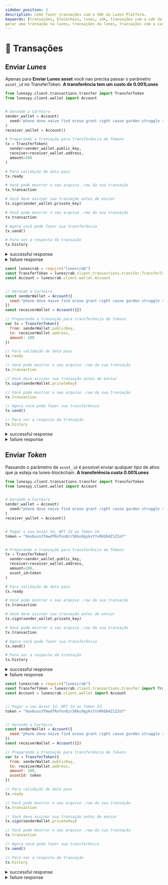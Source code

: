 ```yaml
---
sidebar_position: 3
description: Como fazer transações com o SDK da Lunes Platform.
keywords: [transações, blockchain, lunes, sdk, transações com o sdk da Lunes, lunes sdk, gerar uma carteira,
gerar uma transação na lunes, transações da lunes, transações com a carteira da Lunes]
---
```



# 📮 Transações

## Enviar _Lunes_

Apenas para **Enviar Lunes asset** você nao precisa passar o parâmetro `asset_id` no TransferToken.
**A transferência tem um custo de 0.001Lunes**

<Tabs>
  <TabItem value="Python3" label="Python3" default>

```py
from lunespy.client.transactions.transfer import TransferToken
from lunespy.client.wallet import Account


# Gerando a Carteira
sender_wallet = Account(
  seed="phone dove naive find erase grant right cause garden struggle robust ball"
)
receiver_wallet = Account()

# Preparando a transação para transferência de Tokens
tx = TransferToken(
  sender=sender_wallet.public_key,
  receiver=receiver_wallet.address,
  amount=100
)

# Para validação de data pass
tx.ready

# Você pode mostrar o seu arquivo .raw da sua transação
tx.transaction

# Você deve assinar sua transação antes de enviar
tx.sign(sender_wallet.private_key)

# Você pode mostrar o seu arquivo .raw da sua transação
tx.transaction

# Agora você pode fazer sua transferência
tx.send()

# Para ver a resposta da transação
tx.history
```

<details>
  <summary>successful response</summary>

```json
{
  "ready": true,
  "senderPublicKey": "4SpyrKC8KFq2AF2RjgS6o373vTFrAAwrFmMfYL8PfezE",
  "signature": "4jD1B37yewcwedSZ6gt8LeVPY8f2i4tn8VjrnhNukCkpTrvm1e5YtrH7Byzj7rYTbB9dMzKzdL5P1E7xR7N89zp9",
  "timestamp": 1631473467403,
  "recipient": "37ani1re8pMVYRkHo1xDPtj8kBYyDu3DGkP",
  "feeAsset": "",
  "assetId": "",
  "amount": 100,
  "type": 4,
  "fee": 100000,
  "send": true,
  "response": {
    "type": 4,
    "id": "DFh451K5ot7J8sjobVsrMcAQiFnRESXG6C19UnKsS5Mi",
    "sender": "37bpECMv85nUr14YEfkyyyWKN2gYgrCfDhX",
    "senderPublicKey": "FYvp88jP2xC21JCQfeSxUkg6qmLSGs5x8TBr5V3pT2NH",
    "fee": 100000,
    "timestamp": 1631473695599,
    "signature": "2VwHiMtN2CUqJuMiaGqhsM1Qorhz7jMbjGb5wxN9Hb7WnLZXAwPPTEYjht8Ey8FjDt8739EFnuSvwMiwioqJ3XXd",
    "recipient": "37hqrPGmzzT6xk5GFXbc9u5yYnRmBWSJuTY",
    "assetId": null,
    "amount": 100,
    "feeAsset": null
  }
}
```

</details>

<details>
  <summary>failure response</summary>

```json
{
  "ready": true,
  "senderPublicKey": "4SpyrKC8KFq2AF2RjgS6o373vTFrAAwrFmMfYL8PfezE",
  "signature": "4jD1B37yewcwedSZ6gt8LeVPY8f2i4tn8VjrnhNukCkpTrvm1e5YtrH7Byzj7rYTbB9dMzKzdL5P1E7xR7N89zp9",
  "timestamp": 1631473467403,
  "recipient": "37ani1re8pMVYRkHo1xDPtj8kBYyDu3DGkP",
  "feeAsset": "",
  "assetId": "",
  "amount": 100,
  "type": 4,
  "fee": 100000,
  "send": false,
  "response": {
    "error": 112,
    "message": "State check failed. Reason: Attempt to transfer unavailable funds: Transaction application leads to negative lunes balance to (at least) temporary negative state, current balance equals 0, spends equals -100100, result is -100100",
    "tx": {
      "type": 4,
      "id": "EzQVTZGavd9jmWprnADWMK3dya8ZeF1dAF4JNYmAkkH1",
      "sender": "37QqvghNGWrUWSjALayGjCnT1nC28wXV6pL",
      "senderPublicKey": "4SpyrKC8KFq2AF2RjgS6o373vTFrAAwrFmMfYL8PfezE",
      "fee": 100000,
      "timestamp": 1631473467403,
      "signature": "4jD1B37yewcwedSZ6gt8LeVPY8f2i4tn8VjrnhNukCkpTrvm1e5YtrH7Byzj7rYTbB9dMzKzdL5P1E7xR7N89zp9",
      "recipient": "37ani1re8pMVYRkHo1xDPtj8kBYyDu3DGkP",
      "assetId": null,
      "amount": 100,
      "feeAsset": null
    }
  }
}
```

</details>
  </TabItem>

  <TabItem value="JavaScript" label="JavaScript" default>

```js
const lunescrab = require("lunescrab")
const TransferToken = lunescrab.client.transactions.transfer.TransferToken
const Account = lunescrab.client.wallet.Account


// Gerando a Carteira
const senderWallet = Account({
  seed:"phone dove naive find erase grant right cause garden struggle robust ball"
})
const receiverWallet = Account({})

// Preparando a transação para transferência de Tokens
var tx = TransferToken({
  from: senderWallet.publicKey,
  to: receiverWallet.address,
  amount: 100
})

// Para validação de data pass
tx.ready

// Você pode mostrar o seu arquivo .raw da sua transação
tx.transaction

// Você deve assinar sua transação antes de enviar
tx.sign(senderWallet.privateKey)

// Você pode mostrar o seu arquivo .raw da sua transação
tx.transaction

// Agora você pode fazer sua transferência
tx.send()

// Para ver a resposta da transação
tx.history
```

<details>
  <summary>successful response</summary>

```json
{
  "ready": true,
  "senderPublicKey": "4SpyrKC8KFq2AF2RjgS6o373vTFrAAwrFmMfYL8PfezE",
  "signature": "4jD1B37yewcwedSZ6gt8LeVPY8f2i4tn8VjrnhNukCkpTrvm1e5YtrH7Byzj7rYTbB9dMzKzdL5P1E7xR7N89zp9",
  "timestamp": 1631473467403,
  "recipient": "37ani1re8pMVYRkHo1xDPtj8kBYyDu3DGkP",
  "feeAsset": "",
  "assetId": "",
  "amount": 100,
  "type": 4,
  "fee": 100000,
  "send": true,
  "response": {
    "type": 4,
    "id": "DFh451K5ot7J8sjobVsrMcAQiFnRESXG6C19UnKsS5Mi",
    "sender": "37bpECMv85nUr14YEfkyyyWKN2gYgrCfDhX",
    "senderPublicKey": "FYvp88jP2xC21JCQfeSxUkg6qmLSGs5x8TBr5V3pT2NH",
    "fee": 100000,
    "timestamp": 1631473695599,
    "signature": "2VwHiMtN2CUqJuMiaGqhsM1Qorhz7jMbjGb5wxN9Hb7WnLZXAwPPTEYjht8Ey8FjDt8739EFnuSvwMiwioqJ3XXd",
    "recipient": "37hqrPGmzzT6xk5GFXbc9u5yYnRmBWSJuTY",
    "assetId": null,
    "amount": 100,
    "feeAsset": null
  }
}

```
</details>

<details>
  <summary>failure response</summary>

```json
{
  "ready": true,
  "senderPublicKey": "4SpyrKC8KFq2AF2RjgS6o373vTFrAAwrFmMfYL8PfezE",
  "signature": "4jD1B37yewcwedSZ6gt8LeVPY8f2i4tn8VjrnhNukCkpTrvm1e5YtrH7Byzj7rYTbB9dMzKzdL5P1E7xR7N89zp9",
  "timestamp": 1631473467403,
  "recipient": "37ani1re8pMVYRkHo1xDPtj8kBYyDu3DGkP",
  "feeAsset": "",
  "assetId": "",
  "amount": 100,
  "type": 4,
  "fee": 100000,
  "send": false,
  "response": {
    "error": 112,
    "message": "State check failed. Reason: Attempt to transfer unavailable funds: Transaction application leads to negative lunes balance to (at least) temporary negative state, current balance equals 0, spends equals -100100, result is -100100",
    "tx": {
      "type": 4,
      "id": "EzQVTZGavd9jmWprnADWMK3dya8ZeF1dAF4JNYmAkkH1",
      "sender": "37QqvghNGWrUWSjALayGjCnT1nC28wXV6pL",
      "senderPublicKey": "4SpyrKC8KFq2AF2RjgS6o373vTFrAAwrFmMfYL8PfezE",
      "fee": 100000,
      "timestamp": 1631473467403,
      "signature": "4jD1B37yewcwedSZ6gt8LeVPY8f2i4tn8VjrnhNukCkpTrvm1e5YtrH7Byzj7rYTbB9dMzKzdL5P1E7xR7N89zp9",
      "recipient": "37ani1re8pMVYRkHo1xDPtj8kBYyDu3DGkP",
      "assetId": null,
      "amount": 100,
      "feeAsset": null
    }
  }
}
```

</details>
  </TabItem>
</Tabs>

## Enviar _Token_

Passando o parâmetro de `asset_id` é possível enviar qualquer tipo de ativo
que ja esteja na lunes-blockchain.
**A transferência custa 0.001Lunes**

<Tabs>
  <TabItem value="Python3" label="Python3" default>

```py
from lunespy.client.transactions.transfer import TransferToken
from lunespy.client.wallet import Account


# Gerando a Carteira
sender_wallet = Account(
  seed="phone dove naive find erase grant right cause garden struggle robust ball"
)
receiver_wallet = Account()


# Pegar o seu Asset Id, NFT Id ou Token Id
token = "9ax6usn3TmwdTRoTnn8zr5Kku9qykstYxRkUb4Z1Z2oY"


# Preparando a transação para transferência de Tokens
tx = TransferToken(
  sender=sender_wallet.public_key,
  receiver=receiver_wallet.address,
  amount=100,
  asset_id=token
)

# Para validação de data pass
tx.ready

# Você pode mostrar o seu arquivo .raw da sua transação
tx.transaction

# Você deve assinar sua transação antes de enviar
tx.sign(sender_wallet.private_key)

# Você pode mostrar o seu arquivo .raw da sua transação
tx.transaction

# Agora você pode fazer sua transferência
tx.send()

# Para ver a resposta da transação
tx.history
```

<details>
  <summary>successful response</summary>

```json
{
  "ready": true,
  "senderPublicKey": "4SpyrKC8KFq2AF2RjgS6o373vTFrAAwrFmMfYL8PfezE",
  "signature": "4jD1B37yewcwedSZ6gt8LeVPY8f2i4tn8VjrnhNukCkpTrvm1e5YtrH7Byzj7rYTbB9dMzKzdL5P1E7xR7N89zp9",
  "timestamp": 1631473467403,
  "recipient": "37ani1re8pMVYRkHo1xDPtj8kBYyDu3DGkP",
  "feeAsset": "",
  "assetId": "9ax6usn3TmwdTRoTnn8zr5Kku9qykstYxRkUb4Z1Z2oY",
  "amount": 100,
  "type": 4,
  "fee": 100000,
  "send": true,
  "response": {
    "type": 4,
    "id": "DFh451K5ot7J8sjobVsrMcAQiFnRESXG6C19UnKsS5Mi",
    "sender": "37bpECMv85nUr14YEfkyyyWKN2gYgrCfDhX",
    "senderPublicKey": "FYvp88jP2xC21JCQfeSxUkg6qmLSGs5x8TBr5V3pT2NH",
    "fee": 100000,
    "timestamp": 1631473695599,
    "signature": "2VwHiMtN2CUqJuMiaGqhsM1Qorhz7jMbjGb5wxN9Hb7WnLZXAwPPTEYjht8Ey8FjDt8739EFnuSvwMiwioqJ3XXd",
    "recipient": "37hqrPGmzzT6xk5GFXbc9u5yYnRmBWSJuTY",
    "assetId": "9ax6usn3TmwdTRoTnn8zr5Kku9qykstYxRkUb4Z1Z2oY",
    "amount": 100,
    "feeAsset": null
  }
}
```

</details>

<details>
  <summary>failure response</summary>

```json
{
  "ready": true,
  "senderPublicKey": "4SpyrKC8KFq2AF2RjgS6o373vTFrAAwrFmMfYL8PfezE",
  "signature": "4jD1B37yewcwedSZ6gt8LeVPY8f2i4tn8VjrnhNukCkpTrvm1e5YtrH7Byzj7rYTbB9dMzKzdL5P1E7xR7N89zp9",
  "timestamp": 1631473467403,
  "recipient": "37ani1re8pMVYRkHo1xDPtj8kBYyDu3DGkP",
  "feeAsset": "",
  "assetId": "9ax6usn3TmwdTRoTnn8zr5Kku9qykstYxRkUb4Z1Z2oY",
  "amount": 100,
  "type": 4,
  "fee": 100000,
  "send": false,
  "response": {
    "error": 112,
    "message": "State check failed. Reason: Attempt to transfer unavailable funds: Transaction application leads to negative lunes balance to (at least) temporary negative state, current balance equals 0, spends equals -100100, result is -100100",
    "tx": {
      "type": 4,
      "id": "EzQVTZGavd9jmWprnADWMK3dya8ZeF1dAF4JNYmAkkH1",
      "sender": "37QqvghNGWrUWSjALayGjCnT1nC28wXV6pL",
      "senderPublicKey": "4SpyrKC8KFq2AF2RjgS6o373vTFrAAwrFmMfYL8PfezE",
      "fee": 100000,
      "timestamp": 1631473467403,
      "signature": "4jD1B37yewcwedSZ6gt8LeVPY8f2i4tn8VjrnhNukCkpTrvm1e5YtrH7Byzj7rYTbB9dMzKzdL5P1E7xR7N89zp9",
      "recipient": "37ani1re8pMVYRkHo1xDPtj8kBYyDu3DGkP",
      "assetId": "9ax6usn3TmwdTRoTnn8zr5Kku9qykstYxRkUb4Z1Z2oY",
      "amount": 100,
      "feeAsset": null
    }
  }
}
```

</details>
  </TabItem>

  <TabItem value="JavaScript" label="JavaScript" default>

```js
const lunescrab = require("lunescrab")
const TransferToken = lunescrab.client.transactions.transfer import TransferToken
const Account = lunescrab.client.wallet import Account


// Pegar o seu Asset Id, NFT Id ou Token Id
token = "9ax6usn3TmwdTRoTnn8zr5Kku9qykstYxRkUb4Z1Z2oY"


// Gerando a Carteira
const senderWallet = Account({
  seed:"phone dove naive find erase grant right cause garden struggle robust ball"
})
const receiverWallet = Account({})

// Preparando a transação para transferência de Tokens
var tx = TransferToken({
  from: senderWallet.publicKey,
  to: receiverWallet.address,
  amount: 100,
  assetId: token
})

// Para validação de data pass
tx.ready

// Você pode mostrar o seu arquivo .raw da sua transação
tx.transaction

// Você deve assinar sua transação antes de enviar
tx.sign(senderWallet.privateKey)

// Você pode mostrar o seu arquivo .raw da sua transação
tx.transaction

// Agora você pode fazer sua transferência
tx.send()

// Para ver a resposta da transação
tx.history
```

<details>
  <summary>successful response</summary>

```json
{
  "ready": true,
  "senderPublicKey": "4SpyrKC8KFq2AF2RjgS6o373vTFrAAwrFmMfYL8PfezE",
  "signature": "4jD1B37yewcwedSZ6gt8LeVPY8f2i4tn8VjrnhNukCkpTrvm1e5YtrH7Byzj7rYTbB9dMzKzdL5P1E7xR7N89zp9",
  "timestamp": 1631473467403,
  "recipient": "37ani1re8pMVYRkHo1xDPtj8kBYyDu3DGkP",
  "feeAsset": "",
  "assetId": "",
  "amount": 100,
  "type": 4,
  "fee": 100000,
  "send": true,
  "response": {
    "type": 4,
    "id": "DFh451K5ot7J8sjobVsrMcAQiFnRESXG6C19UnKsS5Mi",
    "sender": "37bpECMv85nUr14YEfkyyyWKN2gYgrCfDhX",
    "senderPublicKey": "FYvp88jP2xC21JCQfeSxUkg6qmLSGs5x8TBr5V3pT2NH",
    "fee": 100000,
    "timestamp": 1631473695599,
    "signature": "2VwHiMtN2CUqJuMiaGqhsM1Qorhz7jMbjGb5wxN9Hb7WnLZXAwPPTEYjht8Ey8FjDt8739EFnuSvwMiwioqJ3XXd",
    "recipient": "37hqrPGmzzT6xk5GFXbc9u5yYnRmBWSJuTY",
    "assetId": null,
    "amount": 100,
    "feeAsset": null
  }
}
```

</details>

<details>
  <summary>failure response</summary>

```json
{
  "ready": true,
  "senderPublicKey": "4SpyrKC8KFq2AF2RjgS6o373vTFrAAwrFmMfYL8PfezE",
  "signature": "4jD1B37yewcwedSZ6gt8LeVPY8f2i4tn8VjrnhNukCkpTrvm1e5YtrH7Byzj7rYTbB9dMzKzdL5P1E7xR7N89zp9",
  "timestamp": 1631473467403,
  "recipient": "37ani1re8pMVYRkHo1xDPtj8kBYyDu3DGkP",
  "feeAsset": "",
  "assetId": "",
  "amount": 100,
  "type": 4,
  "fee": 100000,
  "send": false,
  "response": {
    "error": 112,
    "message": "State check failed. Reason: Attempt to transfer unavailable funds: Transaction application leads to negative lunes balance to (at least) temporary negative state, current balance equals 0, spends equals -100100, result is -100100",
    "tx": {
      "type": 4,
      "id": "EzQVTZGavd9jmWprnADWMK3dya8ZeF1dAF4JNYmAkkH1",
      "sender": "37QqvghNGWrUWSjALayGjCnT1nC28wXV6pL",
      "senderPublicKey": "4SpyrKC8KFq2AF2RjgS6o373vTFrAAwrFmMfYL8PfezE",
      "fee": 100000,
      "timestamp": 1631473467403,
      "signature": "4jD1B37yewcwedSZ6gt8LeVPY8f2i4tn8VjrnhNukCkpTrvm1e5YtrH7Byzj7rYTbB9dMzKzdL5P1E7xR7N89zp9",
      "recipient": "37ani1re8pMVYRkHo1xDPtj8kBYyDu3DGkP",
      "assetId": null,
      "amount": 100,
      "feeAsset": null
    }
  }
}
```

</details>
  </TabItem>

</Tabs>
